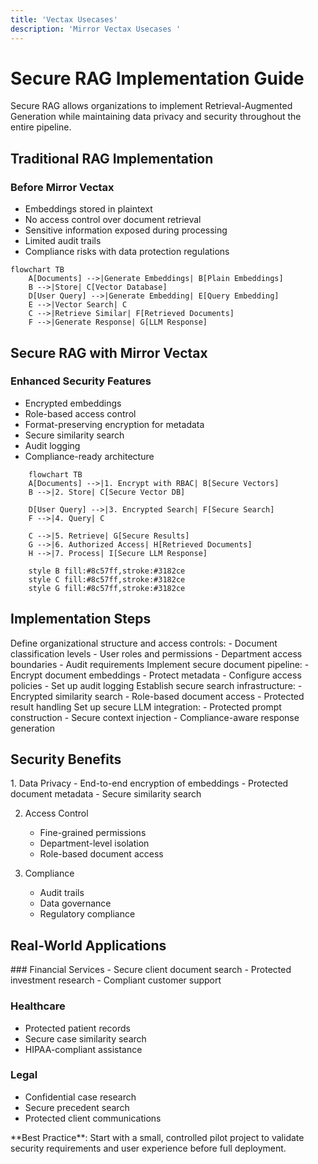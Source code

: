 ```yaml
---
title: 'Vectax Usecases'
description: 'Mirror Vectax Usecases '
---
```

# Secure RAG Implementation Guide

<Tip>
Secure RAG allows organizations to implement Retrieval-Augmented Generation while maintaining data privacy and security throughout the entire pipeline.
</Tip>

## Traditional RAG Implementation

### Before Mirror Vectax
- Embeddings stored in plaintext
- No access control over document retrieval
- Sensitive information exposed during processing
- Limited audit trails
- Compliance risks with data protection regulations

```mermaid
flowchart TB
    A[Documents] -->|Generate Embeddings| B[Plain Embeddings]
    B -->|Store| C[Vector Database]
    D[User Query] -->|Generate Embedding| E[Query Embedding]
    E -->|Vector Search| C
    C -->|Retrieve Similar| F[Retrieved Documents]
    F -->|Generate Response| G[LLM Response]
```

## Secure RAG with Mirror Vectax

### Enhanced Security Features
- Encrypted embeddings
- Role-based access control
- Format-preserving encryption for metadata
- Secure similarity search
- Audit logging
- Compliance-ready architecture

```mermaid
    flowchart TB
    A[Documents] -->|1. Encrypt with RBAC| B[Secure Vectors]
    B -->|2. Store| C[Secure Vector DB]
    
    D[User Query] -->|3. Encrypted Search| F[Secure Search]
    F -->|4. Query| C
    
    C -->|5. Retrieve| G[Secure Results]
    G -->|6. Authorized Access| H[Retrieved Documents]
    H -->|7. Process| I[Secure LLM Response]

    style B fill:#8c57ff,stroke:#3182ce
    style C fill:#8c57ff,stroke:#3182ce
    style G fill:#8c57ff,stroke:#3182ce
```

## Implementation Steps

<Steps>
  <Step title="Setup Security Policies">
  Define organizational structure and access controls:
  - Document classification levels
  - User roles and permissions
  - Department access boundaries
  - Audit requirements
  </Step>

  <Step title="Secure Document Processing">
  Implement secure document pipeline:
  - Encrypt document embeddings
  - Protect metadata
  - Configure access policies
  - Set up audit logging
  </Step>

  <Step title="Configure Secure Retrieval">
  Establish secure search infrastructure:
  - Encrypted similarity search
  - Role-based document access
  - Protected result handling
  </Step>

  <Step title="Deploy Protected LLM Interface">
  Set up secure LLM integration:
  - Protected prompt construction
  - Secure context injection
  - Compliance-aware response generation
  </Step>
</Steps>

## Security Benefits

<Accordion title="Enhanced Protection">
1. Data Privacy
   - End-to-end encryption of embeddings
   - Protected document metadata
   - Secure similarity search

2. Access Control
   - Fine-grained permissions
   - Department-level isolation
   - Role-based document access

3. Compliance
   - Audit trails
   - Data governance
   - Regulatory compliance
</Accordion>

## Real-World Applications

<Accordion title="Industry Examples">
### Financial Services
- Secure client document search
- Protected investment research
- Compliant customer support

### Healthcare
- Protected patient records
- Secure case similarity search
- HIPAA-compliant assistance

### Legal
- Confidential case research
- Secure precedent search
- Protected client communications
</Accordion>

<Tip>
**Best Practice**: Start with a small, controlled pilot project to validate security requirements and user experience before full deployment.
</Tip>